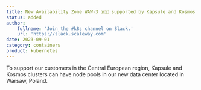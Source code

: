 ```yaml
---
title: New Availability Zone WAW-3 🇵🇱 supported by Kapsule and Kosmos
status: added
author:
    fullname: 'Join the #k8s channel on Slack.'
    url: 'https://slack.scaleway.com'
date: 2023-09-01
category: containers
product: kubernetes
---
```


To support our customers in the Central European region, Kapsule and Kosmos clusters can have node pools in our new data center located in Warsaw, Poland.


